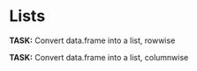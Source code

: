# Lists

**TASK:** Convert data.frame into a list, rowwise

**TASK:** Convert data.frame into a list, columnwise
